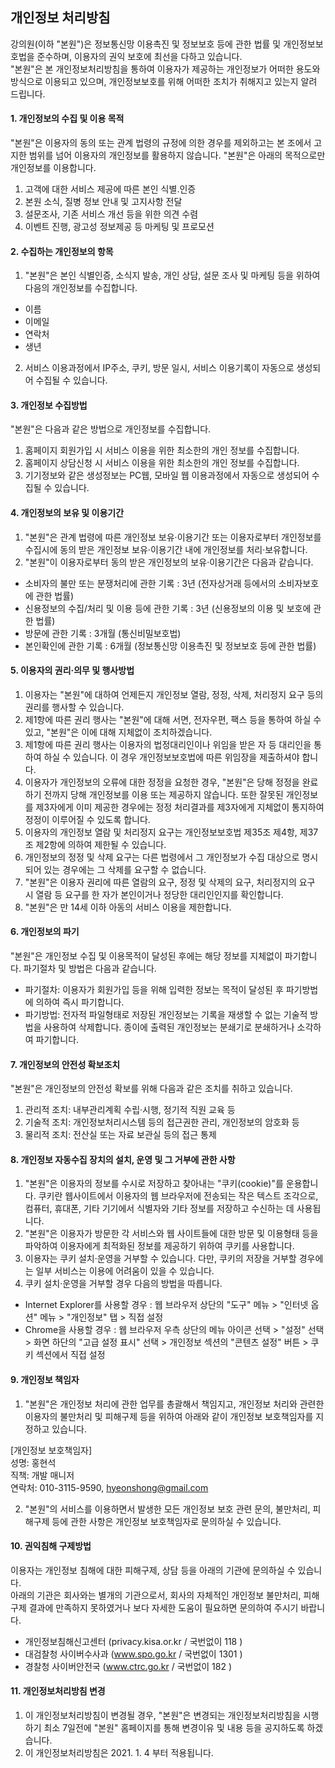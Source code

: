 ## 개인정보 처리방침

강의원(이하 "본원")은 정보통신망 이용촉진 및 정보보호 등에 관한 법률 및 개인정보보호법을 준수하며, 이용자의 권익 보호에 최선을 다하고 있습니다.  
"본원"은 본 개인정보처리방침을 통하여 이용자가 제공하는 개인정보가 어떠한 용도와 방식으로 이용되고 있으며, 개인정보보호를 위해 어떠한 조치가 취해지고 있는지 알려 드립니다.

#### 1. 개인정보의 수집 및 이용 목적

"본원"은 이용자의 동의 또는 관계 법령의 규정에 의한 경우를 제외하고는 본 조에서 고지한 범위를 넘어 이용자의 개인정보를 활용하지 않습니다.
"본원"은 아래의 목적으로만 개인정보를 이용합니다.

1. 고객에 대한 서비스 제공에 따른 본인 식별.인증
2. 본원 소식, 질병 정보 안내 및 고지사항 전달
3. 설문조사, 기존 서비스 개선 등을 위한 의견 수렴
4. 이벤트 진행, 광고성 정보제공 등 마케팅 및 프로모션

#### 2. 수집하는 개인정보의 항목

1. "본원"은 본인 식별인증, 소식지 발송, 개인 상담, 설문 조사 및 마케팅 등을 위하여 다음의 개인정보를 수집합니다.

- 이름
- 이메일
- 연락처
- 생년

2. 서비스 이용과정에서 IP주소, 쿠키, 방문 일시, 서비스 이용기록이 자동으로 생성되어 수집될 수 있습니다.

#### 3. 개인정보 수집방법

"본원"은 다음과 같은 방법으로 개인정보를 수집합니다.

1. 홈페이지 회원가입 시 서비스 이용을 위한 최소한의 개인 정보를 수집합니다.
2. 홈페이지 상담신청 시 서비스 이용을 위한 최소한의 개인 정보를 수집합니다.
3. 기기정보와 같은 생성정보는 PC웹, 모바일 웹 이용과정에서 자동으로 생성되어 수집될 수 있습니다.

#### 4. 개인정보의 보유 및 이용기간

1. "본원"은 관계 법령에 따른 개인정보 보유·이용기간 또는 이용자로부터 개인정보를 수집시에 동의 받은 개인정보 보유·이용기간 내에 개인정보를 처리·보유합니다.
2. "본원"이 이용자로부터 동의 받은 개인정보의 보유·이용기간은 다음과 같습니다.

- 소비자의 불만 또는 분쟁처리에 관한 기록 : 3년 (전자상거래 등에서의 소비자보호에 관한 법률)
- 신용정보의 수집/처리 및 이용 등에 관한 기록 : 3년 (신용정보의 이용 및 보호에 관한 법률)
- 방문에 관한 기록 : 3개월 (통신비밀보호법)
- 본인확인에 관한 기록 : 6개월 (정보통신망 이용촉진 및 정보보호 등에 관한 법률)

#### 5. 이용자의 권리·의무 및 행사방법

1. 이용자는 "본원"에 대하여 언제든지 개인정보 열람, 정정, 삭제, 처리정지 요구 등의 권리를 행사할 수 있습니다.
2. 제1항에 따른 권리 행사는 "본원"에 대해 서면, 전자우편, 팩스 등을 통하여 하실 수 있고, "본원"은 이에 대해 지체없이 조치하겠습니다.
3. 제1항에 따른 권리 행사는 이용자의 법정대리인이나 위임을 받은 자 등 대리인을 통하여 하실 수 있습니다. 이 경우 개인정보보호법에 따른 위임장을 제출하셔야 합니다.
4. 이용자가 개인정보의 오류에 대한 정정을 요청한 경우, "본원"은 당해 정정을 완료하기 전까지 당해 개인정보를 이용 또는 제공하지 않습니다. 또한 잘못된 개인정보를 제3자에게 이미 제공한 경우에는 정정 처리결과를 제3자에게 지체없이 통지하여 정정이 이루어질 수 있도록 합니다.
5. 이용자의 개인정보 열람 및 처리정지 요구는 개인정보보호법 제35조 제4항, 제37조 제2항에 의하여 제한될 수 있습니다.
6. 개인정보의 정정 및 삭제 요구는 다른 법령에서 그 개인정보가 수집 대상으로 명시되어 있는 경우에는 그 삭제를 요구할 수 없습니다.
7. "본원"은 이용자 권리에 따른 열람의 요구, 정정 및 삭제의 요구, 처리정지의 요구 시 열람 등 요구를 한 자가 본인이거나 정당한 대리인인지를 확인합니다.
8. "본원"은 만 14세 이하 아동의 서비스 이용을 제한합니다.

#### 6. 개인정보의 파기

"본원"은 개인정보 수집 및 이용목적이 달성된 후에는 해당 정보를 지체없이 파기합니다. 파기절차 및 방법은 다음과 같습니다.

- 파기절차: 이용자가 회원가입 등을 위해 입력한 정보는 목적이 달성된 후 파기방법에 의하여 즉시 파기합니다.
- 파기방법: 전자적 파일형태로 저장된 개인정보는 기록을 재생할 수 없는 기술적 방법을 사용하여 삭제합니다. 종이에 출력된 개인정보는 분쇄기로 분쇄하거나 소각하여 파기합니다.

#### 7. 개인정보의 안전성 확보조치

"본원"은 개인정보의 안전성 확보를 위해 다음과 같은 조치를 취하고 있습니다.

1. 관리적 조치: 내부관리계획 수립·시행, 정기적 직원 교육 등
2. 기술적 조치: 개인정보처리시스템 등의 접근권한 관리, 개인정보의 암호화 등
3. 물리적 조치: 전산실 또는 자료 보관실 등의 접근 통제

#### 8. 개인정보 자동수집 장치의 설치, 운영 및 그 거부에 관한 사항

1. "본원"은 이용자의 정보를 수시로 저장하고 찾아내는 "쿠키(cookie)"를 운용합니다. 쿠키란 웹사이트에서 이용자의 웹 브라우저에 전송되는 작은 텍스트 조각으로, 컴퓨터, 휴대폰, 기타 기기에서 식별자와 기타 정보를 저장하고 수신하는 데 사용됩니다.
2. "본원"은 이용자가 방문한 각 서비스와 웹 사이트들에 대한 방문 및 이용형태 등을 파악하여 이용자에게 최적화된 정보를 제공하기 위하여 쿠키를 사용합니다.
3. 이용자는 쿠키 설치·운영을 거부할 수 있습니다. 다만, 쿠키의 저장을 거부할 경우에는 일부 서비스는 이용에 어려움이 있을 수 있습니다.
4. 쿠키 설치·운영을 거부할 경우 다음의 방법을 따릅니다.

- Internet Explorer를 사용할 경우 : 웹 브라우저 상단의 "도구" 메뉴 > "인터넷 옵션" 메뉴 > "개인정보" 탭 > 직접 설정
- Chrome을 사용할 경우 : 웹 브라우저 우측 상단의 메뉴 아이콘 선택 > "설정" 선택 > 화면 하단의 "고급 설정 표시" 선택 > 개인정보 섹션의 "콘텐츠 설정" 버튼 > 쿠키 섹션에서 직접 설정

#### 9. 개인정보 책임자

1. "본원"은 개인정보 처리에 관한 업무를 총괄해서 책임지고, 개인정보 처리와 관련한 이용자의 불만처리 및 피해구제 등을 위하여 아래와 같이 개인정보 보호책임자를 지정하고 있습니다.

[개인정보 보호책임자]  
성명: 홍현석  
직책: 개발 매니저  
연락처: 010-3115-9590, hyeonshong@gmail.com

2. "본원"의 서비스를 이용하면서 발생한 모든 개인정보 보호 관련 문의, 불만처리, 피해구제 등에 관한 사항은 개인정보 보호책임자로 문의하실 수 있습니다.

#### 10. 권익침해 구제방법

이용자는 개인정보 침해에 대한 피해구제, 상담 등을 아래의 기관에 문의하실 수 있습니다.  
아래의 기관은 회사와는 별개의 기관으로서, 회사의 자체적인 개인정보 불만처리, 피해구제 결과에 만족하지 못하였거나 보다 자세한 도움이 필요하면 문의하여 주시기 바랍니다.

- 개인정보침해신고센터 (privacy.kisa.or.kr / 국번없이 118 )
- 대검찰청 사이버수사과 (www.spo.go.kr / 국번없이 1301 )
- 경찰청 사이버안전국 (www.ctrc.go.kr / 국번없이 182 )

#### 11. 개인정보처리방침 변경

1. 이 개인정보처리방침이 변경될 경우, "본원"은 변경되는 개인정보처리방침을 시행하기 최소 7일전에 "본원" 홈페이지를 통해 변경이유 및 내용 등을 공지하도록 하겠습니다.
2. 이 개인정보처리방침은 2021. 1. 4 부터 적용됩니다.
